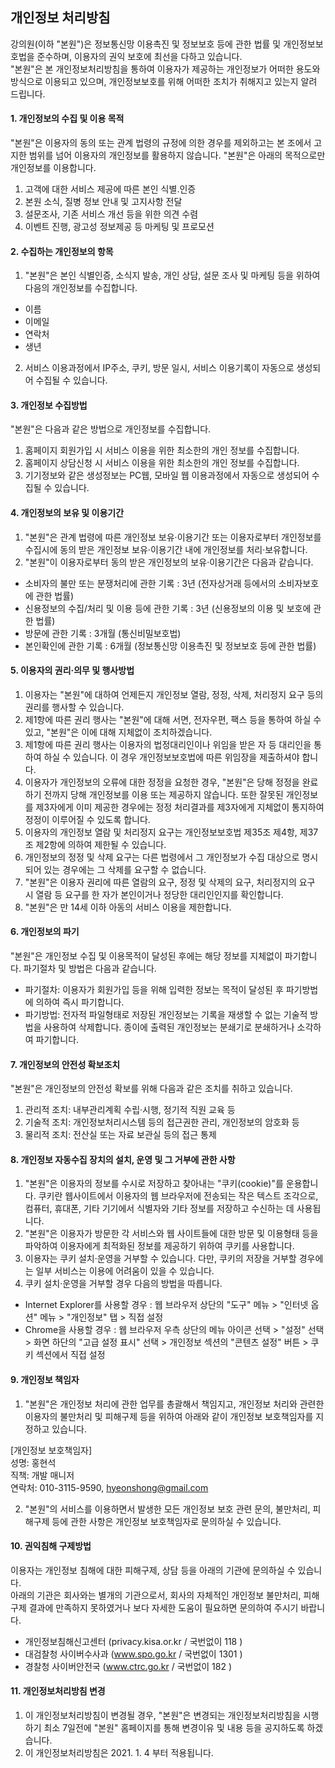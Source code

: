 ## 개인정보 처리방침

강의원(이하 "본원")은 정보통신망 이용촉진 및 정보보호 등에 관한 법률 및 개인정보보호법을 준수하며, 이용자의 권익 보호에 최선을 다하고 있습니다.  
"본원"은 본 개인정보처리방침을 통하여 이용자가 제공하는 개인정보가 어떠한 용도와 방식으로 이용되고 있으며, 개인정보보호를 위해 어떠한 조치가 취해지고 있는지 알려 드립니다.

#### 1. 개인정보의 수집 및 이용 목적

"본원"은 이용자의 동의 또는 관계 법령의 규정에 의한 경우를 제외하고는 본 조에서 고지한 범위를 넘어 이용자의 개인정보를 활용하지 않습니다.
"본원"은 아래의 목적으로만 개인정보를 이용합니다.

1. 고객에 대한 서비스 제공에 따른 본인 식별.인증
2. 본원 소식, 질병 정보 안내 및 고지사항 전달
3. 설문조사, 기존 서비스 개선 등을 위한 의견 수렴
4. 이벤트 진행, 광고성 정보제공 등 마케팅 및 프로모션

#### 2. 수집하는 개인정보의 항목

1. "본원"은 본인 식별인증, 소식지 발송, 개인 상담, 설문 조사 및 마케팅 등을 위하여 다음의 개인정보를 수집합니다.

- 이름
- 이메일
- 연락처
- 생년

2. 서비스 이용과정에서 IP주소, 쿠키, 방문 일시, 서비스 이용기록이 자동으로 생성되어 수집될 수 있습니다.

#### 3. 개인정보 수집방법

"본원"은 다음과 같은 방법으로 개인정보를 수집합니다.

1. 홈페이지 회원가입 시 서비스 이용을 위한 최소한의 개인 정보를 수집합니다.
2. 홈페이지 상담신청 시 서비스 이용을 위한 최소한의 개인 정보를 수집합니다.
3. 기기정보와 같은 생성정보는 PC웹, 모바일 웹 이용과정에서 자동으로 생성되어 수집될 수 있습니다.

#### 4. 개인정보의 보유 및 이용기간

1. "본원"은 관계 법령에 따른 개인정보 보유·이용기간 또는 이용자로부터 개인정보를 수집시에 동의 받은 개인정보 보유·이용기간 내에 개인정보를 처리·보유합니다.
2. "본원"이 이용자로부터 동의 받은 개인정보의 보유·이용기간은 다음과 같습니다.

- 소비자의 불만 또는 분쟁처리에 관한 기록 : 3년 (전자상거래 등에서의 소비자보호에 관한 법률)
- 신용정보의 수집/처리 및 이용 등에 관한 기록 : 3년 (신용정보의 이용 및 보호에 관한 법률)
- 방문에 관한 기록 : 3개월 (통신비밀보호법)
- 본인확인에 관한 기록 : 6개월 (정보통신망 이용촉진 및 정보보호 등에 관한 법률)

#### 5. 이용자의 권리·의무 및 행사방법

1. 이용자는 "본원"에 대하여 언제든지 개인정보 열람, 정정, 삭제, 처리정지 요구 등의 권리를 행사할 수 있습니다.
2. 제1항에 따른 권리 행사는 "본원"에 대해 서면, 전자우편, 팩스 등을 통하여 하실 수 있고, "본원"은 이에 대해 지체없이 조치하겠습니다.
3. 제1항에 따른 권리 행사는 이용자의 법정대리인이나 위임을 받은 자 등 대리인을 통하여 하실 수 있습니다. 이 경우 개인정보보호법에 따른 위임장을 제출하셔야 합니다.
4. 이용자가 개인정보의 오류에 대한 정정을 요청한 경우, "본원"은 당해 정정을 완료하기 전까지 당해 개인정보를 이용 또는 제공하지 않습니다. 또한 잘못된 개인정보를 제3자에게 이미 제공한 경우에는 정정 처리결과를 제3자에게 지체없이 통지하여 정정이 이루어질 수 있도록 합니다.
5. 이용자의 개인정보 열람 및 처리정지 요구는 개인정보보호법 제35조 제4항, 제37조 제2항에 의하여 제한될 수 있습니다.
6. 개인정보의 정정 및 삭제 요구는 다른 법령에서 그 개인정보가 수집 대상으로 명시되어 있는 경우에는 그 삭제를 요구할 수 없습니다.
7. "본원"은 이용자 권리에 따른 열람의 요구, 정정 및 삭제의 요구, 처리정지의 요구 시 열람 등 요구를 한 자가 본인이거나 정당한 대리인인지를 확인합니다.
8. "본원"은 만 14세 이하 아동의 서비스 이용을 제한합니다.

#### 6. 개인정보의 파기

"본원"은 개인정보 수집 및 이용목적이 달성된 후에는 해당 정보를 지체없이 파기합니다. 파기절차 및 방법은 다음과 같습니다.

- 파기절차: 이용자가 회원가입 등을 위해 입력한 정보는 목적이 달성된 후 파기방법에 의하여 즉시 파기합니다.
- 파기방법: 전자적 파일형태로 저장된 개인정보는 기록을 재생할 수 없는 기술적 방법을 사용하여 삭제합니다. 종이에 출력된 개인정보는 분쇄기로 분쇄하거나 소각하여 파기합니다.

#### 7. 개인정보의 안전성 확보조치

"본원"은 개인정보의 안전성 확보를 위해 다음과 같은 조치를 취하고 있습니다.

1. 관리적 조치: 내부관리계획 수립·시행, 정기적 직원 교육 등
2. 기술적 조치: 개인정보처리시스템 등의 접근권한 관리, 개인정보의 암호화 등
3. 물리적 조치: 전산실 또는 자료 보관실 등의 접근 통제

#### 8. 개인정보 자동수집 장치의 설치, 운영 및 그 거부에 관한 사항

1. "본원"은 이용자의 정보를 수시로 저장하고 찾아내는 "쿠키(cookie)"를 운용합니다. 쿠키란 웹사이트에서 이용자의 웹 브라우저에 전송되는 작은 텍스트 조각으로, 컴퓨터, 휴대폰, 기타 기기에서 식별자와 기타 정보를 저장하고 수신하는 데 사용됩니다.
2. "본원"은 이용자가 방문한 각 서비스와 웹 사이트들에 대한 방문 및 이용형태 등을 파악하여 이용자에게 최적화된 정보를 제공하기 위하여 쿠키를 사용합니다.
3. 이용자는 쿠키 설치·운영을 거부할 수 있습니다. 다만, 쿠키의 저장을 거부할 경우에는 일부 서비스는 이용에 어려움이 있을 수 있습니다.
4. 쿠키 설치·운영을 거부할 경우 다음의 방법을 따릅니다.

- Internet Explorer를 사용할 경우 : 웹 브라우저 상단의 "도구" 메뉴 > "인터넷 옵션" 메뉴 > "개인정보" 탭 > 직접 설정
- Chrome을 사용할 경우 : 웹 브라우저 우측 상단의 메뉴 아이콘 선택 > "설정" 선택 > 화면 하단의 "고급 설정 표시" 선택 > 개인정보 섹션의 "콘텐츠 설정" 버튼 > 쿠키 섹션에서 직접 설정

#### 9. 개인정보 책임자

1. "본원"은 개인정보 처리에 관한 업무를 총괄해서 책임지고, 개인정보 처리와 관련한 이용자의 불만처리 및 피해구제 등을 위하여 아래와 같이 개인정보 보호책임자를 지정하고 있습니다.

[개인정보 보호책임자]  
성명: 홍현석  
직책: 개발 매니저  
연락처: 010-3115-9590, hyeonshong@gmail.com

2. "본원"의 서비스를 이용하면서 발생한 모든 개인정보 보호 관련 문의, 불만처리, 피해구제 등에 관한 사항은 개인정보 보호책임자로 문의하실 수 있습니다.

#### 10. 권익침해 구제방법

이용자는 개인정보 침해에 대한 피해구제, 상담 등을 아래의 기관에 문의하실 수 있습니다.  
아래의 기관은 회사와는 별개의 기관으로서, 회사의 자체적인 개인정보 불만처리, 피해구제 결과에 만족하지 못하였거나 보다 자세한 도움이 필요하면 문의하여 주시기 바랍니다.

- 개인정보침해신고센터 (privacy.kisa.or.kr / 국번없이 118 )
- 대검찰청 사이버수사과 (www.spo.go.kr / 국번없이 1301 )
- 경찰청 사이버안전국 (www.ctrc.go.kr / 국번없이 182 )

#### 11. 개인정보처리방침 변경

1. 이 개인정보처리방침이 변경될 경우, "본원"은 변경되는 개인정보처리방침을 시행하기 최소 7일전에 "본원" 홈페이지를 통해 변경이유 및 내용 등을 공지하도록 하겠습니다.
2. 이 개인정보처리방침은 2021. 1. 4 부터 적용됩니다.
